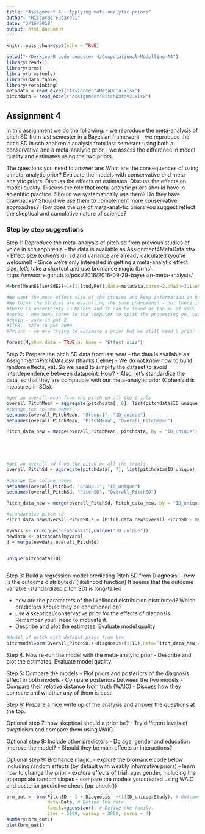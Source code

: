 ```yaml
---
title: "Assignment 4 - Applying meta-analytic priors"
author: "Riccardo Fusaroli"
date: "3/16/2018"
output: html_document
---
```


```r
knitr::opts_chunk$set(echo = TRUE)

setwd("~/Desktop/R code semester 4/Computational-Modelling-A4")
library(readxl)
library(brms)
library(brmstools)
library(data.table)
library(rethinking)
metadata = read_excel("Assignment4MetaData.xlsx")
pitchdata = read_excel("Assignment4PitchDatav2.xlsx")


```

## Assignment 4

In this assignment we do the following:
- we reproduce the meta-analysis of pitch SD from last semester in a Bayesian framework
- we reproduce the pitch SD in schizophrenia analysis from last semester using both a conservative and a meta-analytic prior
- we assess the difference in model quality and estimates using the two priors.

The questions you need to answer are: What are the consequences of using a meta-analytic prior? Evaluate the models with conservative and meta-analytic priors. Discuss the effects on estimates. Discuss the effects on model quality. Discuss the role that meta-analytic priors should have in scientific practice. Should we systematically use them? Do they have drawbacks? Should we use them to complement more conservative approaches? How does the use of meta-analytic priors you suggest reflect the skeptical and cumulative nature of science?


### Step by step suggestions

Step 1: Reproduce the meta-analysis of pitch sd from previous studies of voice in schizophrenia
- the data is available as Assignment4MetaData.xlsx
- Effect size (cohen's d), sd and variance are already calculated (you're welcome!)
- Since we're only interested in getting a meta-analytic effect size, let's take a shortcut and use bromance magic (brms): https://mvuorre.github.io/post/2016/2016-09-29-bayesian-meta-analysis/

```r
M=brm(MeanES|se(SdES)~1+(1|StudyRef),data=metadata,cores=2,chain=2,iter = 2000)

#We want the mean effect size of the studies and keep information on how sure they are (standard error of their sd effect size)
#We think the studies are evaluating the same phenomenon - but there is some random variation - therefore we put the random effect (1|StudyRef)
#there is uncertainty in MEanES and it can be found as the SE of sdES
#cores - how many cores in the computer to split the processing on, safe is 2
#chain - safe to put 2
#ITER - safe to put 2000
#Priors - we are trying to estimate a prior but we still need a prior for that - brms calculates the best prior so we don't have to put it in ourselves (but they can be changed)

forest(M,show_data = TRUE,av_name = "Effect size")


```

Step 2: Prepare the pitch SD data from last year
- the data is available as Assignment4PitchData.csv (thanks Celine)
- We do not know how to build random effects, yet. So we need to simplify the dataset to avoid interdependence between datapoint: How?
- Also, let's standardize the data, so that they are compatible with our meta-analytic prior (Cohen's d is measured in SDs).

```r
#get an overall mean from the pitch on all the trials 
overall_PitchMean = aggregate(pitchdata[, 6], list(pitchdata$ID_unique), mean)
#change the column names 
setnames(overall_PitchMean, "Group.1", "ID_unique")
setnames(overall_PitchMean, "PitchMean", "Overall_PitchMean")

Pitch_data_new = merge(overall_PitchMean, pitchdata, by = "ID_unique")





#get an overall sd from the pitch on all the trials 
overall_PitchSd = aggregate(pitchdata[, 7], list(pitchdata$ID_unique), mean)

#change the column names 
setnames(overall_PitchSd, "Group.1", "ID_unique")
setnames(overall_PitchSd, "PitchSD", "Overall_PitchSD")

Pitch_data_new = merge(overall_PitchSd, Pitch_data_new, by = "ID_unique")

#standardize pitch sd
Pitch_data_new$Overall_PitchSD.s = (Pitch_data_new$Overall_PitchSD - mean(Pitch_data_new$Overall_PitchSD))/sd(Pitch_data_new$Overall_PitchSD)

myvars <- c(unique("diagnosis"),unique("ID_unique"))
newdata <- pitchdata[myvars]
d = merge(newdata,overall_PitchSd)


unique(pitchdata$ID)



```


Step 3: Build a regression model predicting Pitch SD from Diagnosis.
- how is the outcome distributed? (likelihood function)
It seems that the outcome variable (standardized pitch SD) is long-tailed

- how are the parameters of the likelihood distribution distributed? Which predictors should they be conditioned on?
- use a skeptical/conservative prior for the effects of diagnosis. Remember you'll need to motivate it.
- Describe and plot the estimates. Evaluate model quality

```r
#Model of pitch with default prior from brm
pitchmodel=brm(Overall_PitchSD.s~diagnosis+(1|ID),data=Pitch_data_new,cores=2,chain=2,iter = 2000)
```


Step 4: Now re-run the model with the meta-analytic prior
- Describe and plot the estimates. Evaluate model quality

Step 5: Compare the models
- Plot priors and posteriors of the diagnosis effect in both models
- Compare posteriors between the two models
- Compare their relative distance from truth (WAIC)
- Discuss how they compare and whether any of them is best.

Step 6: Prepare a nice write up of the analysis and answer the questions at the top.

Optional step 7: how skeptical should a prior be?
- Try different levels of skepticism and compare them using WAIC.

Optional step 8: Include other predictors
- Do age, gender and education improve the model?
- Should they be main effects or interactions?

Optional step 9: Bromance magic.
- explore the bromance code below including random effects (by default with weakly informative priors)
- learn how to change the prior
- explore effects of trial, age, gender, including the appropriate random slopes
- compare the models you created using WAIC and posterior predictive check (pp_check())


```r

brm_out <- brm(PitchSD ~ 1 + Diagnosis  +(1|ID_unique/Study), # Outcome as a function of the predictors as in lme4. 
               data=Data, # Define the data
               family=gaussian(), # Define the family. 
               iter = 5000, warmup = 2000, cores = 4)
summary(brm_out1)
plot(brm_out1)

```

